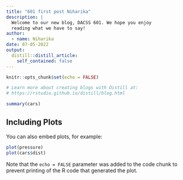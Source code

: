 ```yaml
---
title: "601 first post Niharika"
description: |
  Welcome to our new blog, DACSS 601. We hope you enjoy 
  reading what we have to say!
author:
  - name: Niharika
date: 07-05-2022
output:
  distill::distill_article:
    self_contained: false
---
```


```r
knitr::opts_chunk$set(echo = FALSE)

# Learn more about creating blogs with Distill at:
# https://rstudio.github.io/distill/blog.html

```


```r
summary(cars)
```

## Including Plots

You can also embed plots, for example:

```r
plot(pressure)
plot(cars$dist)
```

Note that the `echo = FALSE` parameter was added to the code chunk to prevent printing of the R code that generated the plot.


